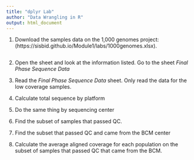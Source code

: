 ---
title: "dplyr Lab"
author: "Data Wrangling in R"
output: html_document
---

1. Download the samples data on the 1,000 genomes project: (https://sisbid.github.io/Module1/labs/1000genomes.xlsx).

```{r}

```

2. Open the sheet and look at the information listed. Go to the sheet _Final Phase Sequence Data_

3. Read the _Final Phase Sequence Data_ sheet. Only read the data for the low coverage samples.  

4. Calculate total sequence by platform

5. Do the same thing by sequencing center

6. Find the subset of samples that passed QC. 

7. Find the subset that passed QC and came from the BCM center

8. Calculate the average aligned coverage for each population on the subset of samples that passed QC that came from the BCM. 